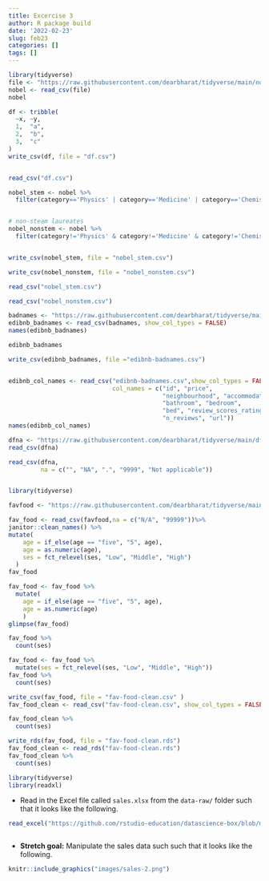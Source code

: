 ```yaml
---
title: Excercise 3
author: R package build
date: '2022-02-23'
slug: feb23
categories: []
tags: []
---
```


```r
library(tidyverse)
file <- "https://raw.githubusercontent.com/dearbharat/tidyverse/main/nobel.csv"
nobel <- read_csv(file)
nobel

```

```r

df <- tribble(
  ~x, ~y,
  1,  "a",
  2,  "b",
  3,  "c"
)
write_csv(df, file = "df.csv")


read_csv("df.csv")


```

```r
nobel_stem <- nobel %>%
  filter(category=='Physics' | category=='Medicine' | category=='Chemistry' | category=='Economics')


# non-steam laureates
nobel_nonstem <- nobel %>%
  filter(category!='Physics' & category!='Medicine' & category!='Chemistry' & category!='Economics')



```

```r

write_csv(nobel_stem, file = "nobel_stem.csv")

write_csv(nobel_nonstem, file = "nobel_nonstem.csv")

read_csv("nobel_stem.csv")

read_csv("nobel_nonstem.csv")


```


```r

badnames <- "https://raw.githubusercontent.com/dearbharat/tidyverse/main/edibnb-badnames.csv"
edibnb_badnames <- read_csv(badnames, show_col_types = FALSE)
names(edibnb_badnames)

edibnb_badnames


```


```r

write_csv(edibnb_badnames, file ="edibnb-badnames.csv")


edibnb_col_names <- read_csv("edibnb-badnames.csv",show_col_types = FALSE,
                             col_names = c("id", "price", 
                                           "neighbourhood", "accommodates",
                                           "bathroom", "bedroom", 
                                           "bed", "review_scores_rating", 
                                           "n_reviews", "url"))
names(edibnb_col_names)


```


```r
dfna <- "https://raw.githubusercontent.com/dearbharat/tidyverse/main/df-na.csv"
read_csv(dfna)

read_csv(dfna, 
         na = c("", "NA", ".", "9999", "Not applicable"))



```


```r

library(tidyverse)

favfood <- "https://raw.githubusercontent.com/dearbharat/tidyverse/main/favourite-food.csv"

fav_food <- read_csv(favfood,na = c("N/A", "99999"))%>%
janitor::clean_names() %>%
mutate(
    age = if_else(age == "five", "5", age), 
    age = as.numeric(age),
    ses = fct_relevel(ses, "Low", "Middle", "High")
  )
fav_food


```


```r

fav_food <- fav_food %>%
  mutate(
    age = if_else(age == "five", "5", age),
    age = as.numeric(age)
    )
glimpse(fav_food)


```


```r


fav_food %>%
  count(ses)

```


```r


fav_food <- fav_food %>%
  mutate(ses = fct_relevel(ses, "Low", "Middle", "High"))
fav_food %>%
  count(ses)

```


```r


write_csv(fav_food, file = "fav-food-clean.csv" )
fav_food_clean <- read_csv("fav-food-clean.csv", show_col_types = FALSE)

```

```r
fav_food_clean %>%
  count(ses)
```

```r
write_rds(fav_food, file = "fav-food-clean.rds")
fav_food_clean <- read_rds("fav-food-clean.rds")
fav_food_clean %>%
  count(ses)
```


```r
library(tidyverse)
library(readxl)
```

-   Read in the Excel file called `sales.xlsx` from the `data-raw/` folder such that it looks like the following.

```r
read_excel("https://github.com/rstudio-education/datascience-box/blob/main/course-materials/application-exercises/ae-06-nobels-sales-dataimport/data-raw/sales.xlsx?raw=true")
```

```r
```

-   **Stretch goal:** Manipulate the sales data such such that it looks like the following.

```r
knitr::include_graphics("images/sales-2.png")
```

```r
```

